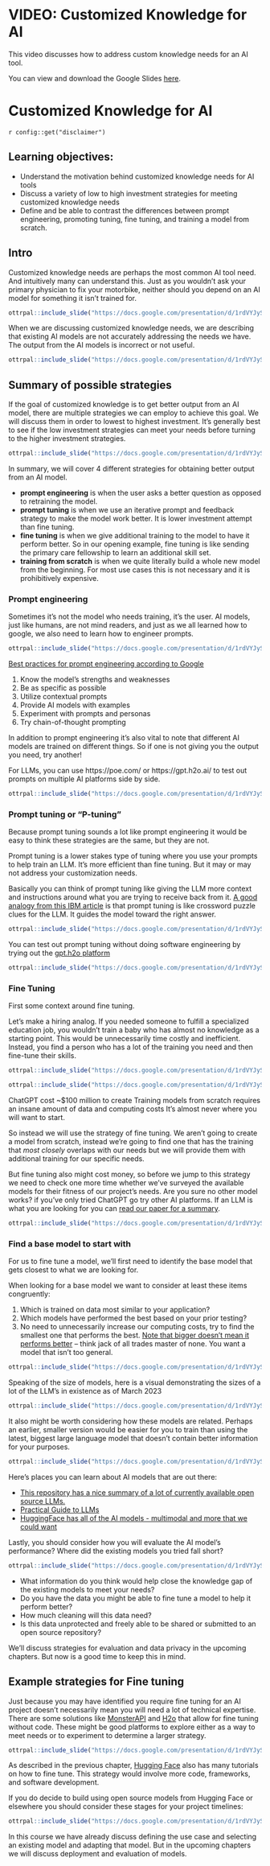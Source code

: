# VIDEO: Customized Knowledge for AI

This video discusses how to address custom knowledge needs for an AI tool.

<!-- <iframe width="560" height="315" src="https://www.youtube-nocookie.com/embed/ID" title="YouTube video player" frameborder="0" allow="accelerometer; autoplay; clipboard-write; encrypted-media; gyroscope; picture-in-picture" allowfullscreen></iframe> -->

You can view and download the Google Slides [here](https://docs.google.com/presentation/d/1rdVYJyS7xLYDsoZwC99VyQSnnaKelUnsVG4j2rHWjFA/edit).

# Customized Knowledge for AI

<div class = disclaimer>
`r config::get("disclaimer")`
</div>

## Learning objectives:

- Understand the motivation behind customized knowledge needs for AI tools
- Discuss a variety of low to high investment strategies for meeting customized knowledge needs
- Define and be able to contrast the differences between prompt engineering, promoting tuning, fine tuning, and training a model from scratch.

## Intro

Customized knowledge needs are perhaps the most common AI tool need. And intuitively many can understand this. Just as you wouldn't ask your primary physician to fix your motorbike, neither should you depend on an AI model for something it isn’t trained for.

```r
ottrpal::include_slide("https://docs.google.com/presentation/d/1rdVYJyS7xLYDsoZwC99VyQSnnaKelUnsVG4j2rHWjFA/edit#slide=id.g2a0db34665a_0_6")
```

When we are discussing customized knowledge needs, we are describing that existing AI models are not accurately addressing the needs we have. The output from the AI models is incorrect or not useful.


```r
ottrpal::include_slide("https://docs.google.com/presentation/d/1rdVYJyS7xLYDsoZwC99VyQSnnaKelUnsVG4j2rHWjFA/edit#slide=id.g2a62349c7d4_0_1")
```

## Summary of possible strategies

If the goal of customized knowledge is to get better output from an AI model, there are multiple strategies we can employ to achieve this goal. We will discuss them in order to lowest to highest investment. It's generally best to see if the low investment strategies can meet your needs before turning to the higher investment strategies.

```r
ottrpal::include_slide("https://docs.google.com/presentation/d/1rdVYJyS7xLYDsoZwC99VyQSnnaKelUnsVG4j2rHWjFA/edit#slide=id.g2a62349c7d4_0_207")
```

In summary, we will cover 4 different strategies for obtaining better output from an AI model.

- **prompt engineering** is when the user asks a better question as opposed to retraining the model.
- **prompt tuning** is when we use an iterative prompt and feedback strategy to make the model work better. It is lower investment attempt than fine tuning.
- **fine tuning** is when we give additional training to the model to have it perform better. So in our opening example, fine tuning is like sending the primary care fellowship to learn an additional skill set.
- **training from scratch** is when we quite literally build a whole new model from the beginning. For most use cases this is not necessary and it is prohibitively expensive.

### Prompt engineering

Sometimes it's not the model who needs training, it's the user.
AI models, just like humans, are not mind readers, and just as we all learned how to google, we also need to learn how to engineer prompts.

```r
ottrpal::include_slide("https://docs.google.com/presentation/d/1rdVYJyS7xLYDsoZwC99VyQSnnaKelUnsVG4j2rHWjFA/edit#slide=id.g2a62349c7d4_0_272")
```

[Best practices for prompt engineering according to Google](https://cloud.google.com/blog/products/application-development/five-best-practices-for-prompt-engineering)

1. Know the model’s strengths and weaknesses
2. Be as specific as possible
3. Utilize contextual prompts
4. Provide AI models with examples
5. Experiment with prompts and personas
6. Try chain-of-thought prompting

In addition to prompt engineering it's also vital to note that different AI models are trained on different things. So if one is not giving you the output you need, try another!

For LLMs, you can use https://poe.com/ or https://gpt.h2o.ai/  to test out prompts on multiple AI platforms side by side.

```r
ottrpal::include_slide("https://docs.google.com/presentation/d/1rdVYJyS7xLYDsoZwC99VyQSnnaKelUnsVG4j2rHWjFA/edit#slide=id.g2a646d7c3d3_0_39")
```

### Prompt tuning or "P-tuning"

Because prompt tuning sounds a lot like prompt engineering it would be easy to think these strategies are the same, but they are not.

Prompt tuning is a lower stakes type of tuning where you use your prompts to help train an LLM. It's more efficient than fine tuning. But it may or may not address your customization needs.

Basically you can think of prompt tuning like giving the LLM more context and instructions around what you are trying to receive back from it. [A good analogy from this IBM article](https://research.ibm.com/blog/what-is-ai-prompt-tuning) is that prompt tuning is like crossword puzzle clues for the LLM. It guides the model toward the right answer.

```r
ottrpal::include_slide("https://docs.google.com/presentation/d/1rdVYJyS7xLYDsoZwC99VyQSnnaKelUnsVG4j2rHWjFA/edit#slide=id.g2a62349c7d4_0_298")
```

You can test out prompt tuning without doing software engineering by trying out the [gpt.h2o platform](https://gpt.h2o.ai/)

```r
ottrpal::include_slide("https://docs.google.com/presentation/d/1rdVYJyS7xLYDsoZwC99VyQSnnaKelUnsVG4j2rHWjFA/edit#slide=id.g2a646d7c3d3_0_33")
```

### Fine Tuning

First some context around fine tuning.

Let's make a hiring analog. If you needed someone to fulfill a specialized education job, you wouldn't train a baby who has almost no knowledge as a starting point. This would be unnecessarily time costly and inefficient. Instead, you find a person who has a lot of the training you need and then fine-tune their skills.

```r
ottrpal::include_slide("https://docs.google.com/presentation/d/1rdVYJyS7xLYDsoZwC99VyQSnnaKelUnsVG4j2rHWjFA/edit#slide=id.g1965a5f7f0a_0_44")
```

```r
ottrpal::include_slide("https://docs.google.com/presentation/d/1rdVYJyS7xLYDsoZwC99VyQSnnaKelUnsVG4j2rHWjFA/edit#slide=id.g2a62349c7d4_0_235")
```

ChatGPT cost ~$100 million to create 
Training models from scratch requires an insane amount of data and computing costs
It’s almost never where you will want to start.


So instead we will use the strategy of fine tuning. We aren't going to create a model from scratch, instead we're going to find one that has the training that *most closely* overlaps with our needs but we will provide them with additional training for our specific needs.

But fine tuning also might cost money, so before we jump to this strategy we need to check one more time whether we've surveyed the available models for their fitness of our project's needs. Are you sure no other model works? if you've only tried ChatGPT go try other AI platforms. If an LLM is what you are looking for you can [read our paper for a summary](https://www.nature.com/articles/d41586-023-03023-4).

```r
ottrpal::include_slide("https://docs.google.com/presentation/d/1rdVYJyS7xLYDsoZwC99VyQSnnaKelUnsVG4j2rHWjFA/edit#slide=id.g2a646d7c3d3_0_7")
```

### Find a base model to start with

For us to fine tune a model, we'll first need to identify the base model that gets closest to what we are looking for.

When looking for a base model we want to consider at least these items congruently:

1. Which is trained on data most similar to your application?
2. Which models have performed the best based on your prior testing?
3. No need to unnecessarily increase our computing costs, try to find the smallest one that performs the best. [Note that bigger doesn't mean it performs better](https://huggingface.co/blog/large-language-models) -- think jack of all trades master of none. You want a model that isn't too general.

```r
ottrpal::include_slide("https://docs.google.com/presentation/d/1rdVYJyS7xLYDsoZwC99VyQSnnaKelUnsVG4j2rHWjFA/edit#slide=id.g2a62349c7d4_0_261")
```

Speaking of the size of models, here is a visual demonstrating the sizes of a lot of the LLM's in existence as of March 2023

```r
ottrpal::include_slide("https://docs.google.com/presentation/d/1rdVYJyS7xLYDsoZwC99VyQSnnaKelUnsVG4j2rHWjFA/edit#slide=id.g2a646d7c3d3_0_0")
```

It also might be worth considering how these models are related. Perhaps an earlier, smaller version would be easier for you to train than using the latest, biggest large language model that doesn’t contain better information for your purposes.

```r
ottrpal::include_slide("https://docs.google.com/presentation/d/1rdVYJyS7xLYDsoZwC99VyQSnnaKelUnsVG4j2rHWjFA/edit#slide=id.g2a646d7c3d3_0_13")
```

Here's places you can learn about AI models that are out there:   

- [This repository has a nice summary of a lot of currently available open source LLMs.](https://github.com/eugeneyan/open-llms)
- [Practical Guide to LLMs](https://github.com/Mooler0410/LLMsPracticalGuide)
- [HuggingFace has all of the AI models - multimodal and more that we could want](https://huggingface.co/models)

Lastly, you should consider how you will evaluate the AI model's performance? Where did the existing models you tried fall short?

```r
ottrpal::include_slide("https://docs.google.com/presentation/d/1rdVYJyS7xLYDsoZwC99VyQSnnaKelUnsVG4j2rHWjFA/edit#slide=id.g2a62349c7d4_0_329")
```

- What information do you think would help close the knowledge gap of the existing models to meet your needs?
- Do you have the data you might be able to fine tune a model to help it perform better?
- How much cleaning will this data need?
- Is this data unprotected and freely able to be shared or submitted to an open source repository?

We'll discuss strategies for evaluation and data privacy in the upcoming chapters. But now is a good time to keep this in mind.

## Example strategies for Fine tuning

Just because you may have identified you require fine tuning for an AI project doesn't necessarily mean you will need a lot of technical expertise. There are some solutions like [MonsterAPI](https://monsterapi.ai/) and [H2o](https://gpt.h2o.ai/) that allow for fine tuning without code. These might be good platforms to explore either as a way to meet needs or to experiment to determine a larger strategy.

```r
ottrpal::include_slide("https://docs.google.com/presentation/d/1rdVYJyS7xLYDsoZwC99VyQSnnaKelUnsVG4j2rHWjFA/edit#slide=id.g2a62349c7d4_0_305")
```

As described in the previous chapter, [Hugging Face](https://huggingface.co) also has many tutorials on how to fine tune. This strategy would involve more code, frameworks, and software development.

If you do decide to build using open source models from Hugging Face or elsewhere you should consider these stages for your project timelines:

```r
ottrpal::include_slide("https://docs.google.com/presentation/d/1rdVYJyS7xLYDsoZwC99VyQSnnaKelUnsVG4j2rHWjFA/edit#slide=id.g2a646d7c3d3_0_21")
```

In this course we have already discuss defining the use case and selecting an existing model and adapting that model. But in the upcoming chapters we will discuss deployment and evaluation of models.
